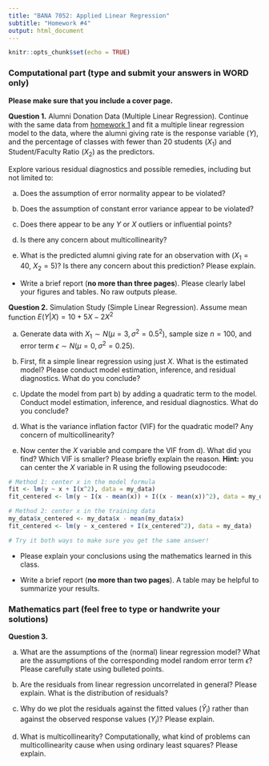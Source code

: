 ```yaml
---
title: "BANA 7052: Applied Linear Regression"
subtitle: "Homework #4"
output: html_document
---
```


```r
knitr::opts_chunk$set(echo = TRUE)
```

### Computational part (type and submit your answers in WORD only)

**Please make sure that you include a cover page.**

**Question 1.** Alumni Donation Data (Multiple Linear Regression). Continue with the same data from [homework 1](https://bgreenwell.github.io/uc-bana7052/homework/bana7052-hw1) and fit a multiple linear regression model to the data, where the alumni giving rate is the response variable ($Y$), and the percentage of classes with fewer than 20 students ($X_1$) and Student/Faculty Ratio ($X_2$) as the predictors.

Explore various residual diagnostics and possible remedies, including but not limited to:
 
a. Does the assumption of error normality appear to be violated?

b. Does the assumption of constant error variance appear to be violated?

c. Does there appear to be any $Y$ or $X$ outliers or influential points? 

d. Is there any concern about multicollinearity?

e. What is the predicted alumni giving rate for an observation with ($X_1 = 40$, $X_2 = 5$)? Is there any concern about this prediction? Please explain.


* Write a brief report (**no more than three pages**). Please clearly label your figures and tables. No raw outputs please.


**Question 2.** Simulation Study (Simple Linear Regression). Assume mean function $E\left(Y|X\right) = 10 + 5 X - 2X^2$

a. Generate data with $X_1 \sim N\left(\mu = 3, \sigma^2 = 0.5^2\right)$, sample size $n = 100$, and error term $\epsilon \sim N\left(\mu = 0, \sigma^2 = 0.25\right)$. 

b. First, fit a simple linear regression using just $X$. What is the estimated model? Please conduct model estimation, inference, and residual diagnostics. What do you conclude? 

c. Update the model from part b) by adding a quadratic term to the model. Conduct model estimation, inference, and residual diagnostics. What do you conclude? 

d. What is the variance inflation factor (VIF) for the quadratic model? Any concern of multicollinearity?

e. Now center the $X$ variable and compare the VIF from d). What did you find? Which VIF is smaller? Please briefly explain the reason. **Hint:** you can center the $X$ variable in R using the following pseudocode:

```r
# Method 1: center x in the model formula
fit <- lm(y ~ x + I(x^2), data = my_data)
fit_centered <- lm(y ~ I(x - mean(x)) + I((x - mean(x))^2), data = my_data)

# Method 2: center x in the training data
my_data$x_centered <- my_data$x - mean(my_data$x)
fit_centered <- lm(y ~ x_centered + I(x_centered^2), data = my_data)

# Try it both ways to make sure you get the same answer!
```

* Please explain your conclusions using the mathematics learned in this class.

* Write a brief report (**no more than two pages**). A table may be helpful to summarize your results.


### Mathematics part (feel free to type or handwrite your solutions)

**Question 3.** 

a. What are the assumptions of the (normal) linear regression model? What are the assumptions of the corresponding model random error term $\epsilon$? Please carefully state using bulleted points.

b. Are the residuals from linear regression uncorrelated in general? Please explain. What is the distribution of residuals? 

c. Why do we plot the residuals against the fitted values ($\widehat{Y}_i$) rather than against the observed response values ($Y_i$)? Please explain.

d. What is multicollinearity? Computationally, what kind of problems can multicollinearity cause when using ordinary least squares? Please explain.


